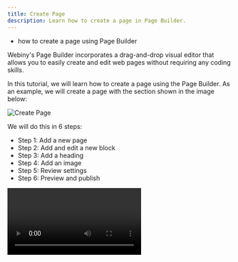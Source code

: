 ```yaml
---
title: Create Page
description: Learn how to create a page in Page Builder.
---
```



<Alert type="success" title="WHAT YOU'LL LEARN">

- how to create a page using Page Builder

</Alert>

Webiny's Page Builder incorporates a drag-and-drop visual editor that allows you to easily create and edit web pages without requiring any coding skills.

In this tutorial, we will learn how to create a page using the Page Builder. As an example, we will create a page with the section shown in the image below:

![Create Page](./assets/create-page/create-page-preview.png)

We will do this in 6 steps:

- Step 1: Add a new page
- Step 2: Add and edit a new block
- Step 3: Add a heading
- Step 4: Add an image
- Step 5: Review settings
- Step 6: Preview and publish

<Video src={createPage} controls={true} />

## Step 1: Add a New Page

1. From the **Side Menu**, click **Page Builder** > **PAGES** > **Pages**.

    ✔️ The **Pages** screen opens.

2. Click **+ NEW PAGE**.

    ✔️ The screen to select a template for the page opens.

3. Click **USE A BLANK PAGE TEMPLATE**.

    ✔️ Page editor screen opens.

4. To rename the page, click the page's title **Untitled**.

    ✔️ A textbox appears.

5. In the textbox, update the text from **Untitled** to **The benefits of a Serverless CMS**.

6. Click anywhere outside the textbox.

    ✔️ The message "Page title updated successfully!" displays.

    **Note**: This page title does not need to be same as the title that you want to be listed in search engine rankings. The purpose of this title is for internal content organization.


## Step 2: Add and Edit a New Block

1. Click the **ADD BLOCK** button ( ➕ ) at the bottom-right corner of the page editor.

    ✔️ The **All blocks** screen opens.

2. Hover on the **EMPTY BLOCK**.

3. Click **+ CLICK TO ADD**.

    ✔️ The page editor screen opens with the newly added block.

    **Note**: Blocks are the building blocks of a page. A page may be built with multiple blocks. A block can contain elements like heading, paragraph, grid, etc. A grid is made of one or more cells. And, the elements like heading and paragraph can also be placed inside cells.

4. Hover on and click the **grid** inside the empty block.

    ✔️ Properties of the **grid** display in **STYLE** tab.

5. In the **STYLE** tab of the grid element, click **Width**.

    ✔️ The **Width** accordion opens.

    a. In the **Width value** textbox, update the text from **1100** to **100**.

    b. In the **Width unit** dropdown, click **%**.

    **Note**: This will make the grid occupy 100% width of its parent element - the block.

6. In the **STYLE** tab of the grid element, click **Grid Size**.

    ✔️ The **Grid Size** accordion opens.

    a. In the layout options, click the **two-column-layout**.

    b. Update the value of **Cell 1** from **6** to **5**.

    c. Update the value of **Cell 2** from **6** to **7**.

    **Note**: The cells are in order from the left to the right i.e. Cell 1, Cell 2, Cell 3, and so on.

7. Hover on and click the **block** element.

    ✔️ Properties of the **block** display in **STYLE** tab.

8. In the **STYLE** tab of the block element, click **Background**.

    ✔️ The **Background** accordion opens.

    a. Click the **Image** selector.

    ✔️ The media manager screen opens.

    b. Click **UPLOAD**.

    ✔️ The file explorer screen opens.

    c. From the file explorer, upload the following image:

    ![Background Image](./assets/create-page/background-image.svg)

    d. Click the uploaded image in the media manager.

    ✔️ The page editor screen opens with the image added to the page as the block's background.

    e. In the **Scaling** dropdown, click **Cover**.

    f. In the **Position** dropdown, click **Top**.

9. In the **STYLE** tab of the block element, click **Height**.

    ✔️ The **Height** accordion opens.

    a. In the **Height value** textbox, update the text to **100**.

    b. In the **Height unit** dropdown, click **vh**.


## Step 3: Add a Heading

1. Click the **ADD ELEMENT** icon ( ➕ ) at the top-left corner of the page editor.

    ✔️ The elements menu opens.

2. Click **Basic**.

    ✔️ The **Basic** elements accordion opens.

3. Hover on the **HEADING** element.

4. Drag and drop the **HEADING** element inside **Cell 1**.

5. Double click the **Heading** element to edit it.

6. Update the text from **Heading** to **The benefits of a Serverless CMS**.

7. Select the whole text by pressing **Ctrl + A** (or with the mouse).

8. In the text formatting menu that appears above the selected text: 

    a. Click the **Bold** icon ( **B** ).

    b. In the **Heading Type** dropdown, click **Heading 1**.

    c. In the **Font Size** dropdown, click **30 px**.

    d. In the **Font Color** dropdowwn, click the **Orange** color.

9. In the **STYLE** tab of the heading element, click **Margin**.

    ✔️ The **Margin** accordion opens.

    a. Click the **LINK ALL SIDES** icon ( 🔗 ) to make it inactive.

    b. Update the **margin-bottom** value from **0px** to **60px**.

10. Now, following the Steps 1 to 9, add the following two texts in order below the **The benefits of a Serverless CMS** text inside **Cell 1** with the mentioned properties:

    | Text                                                                                      | Formatting            | Color  | Heading Type | Font Size | Margin |
    | :---------------------------------------------------------------------------------------- | :-------------------- | :----- | :----------- | :--------- | :------------ |
    | **Increase your business** <br/>**resiliency and reduce** <br/>**infrastructure spend** | Bold                  | Black  | Heading 2           | 36 px  | Bottom - 40px |
    | By switching to **Webiny** these are the <br/> **quantifiable gains** you can expect:| Normal + Bold (specified) | Orange | Heading 3           | 24 px  | Bottom - 60px |


## Step 4: Add an Image

1. From the **Basic** elements menu, drag and drop the **IMAGE** element inside **Cell 2**.

    ✔️ The media manager screen opens.

2. Click **UPLOAD**.

    ✔️ The file explorer screen opens.

3. From the file explorer, upload the following image:

    ![Hero Image](./assets/create-page/hero-image.svg)

4. Click the uploaded image in the media manager.

    ✔️ The page editor screen opens with the image added to the page.

5. In the **STYLE** tab of the image element, click **Image**.

    ✔️ The **Image** accordion opens.

    a. In the **Width value** textbox, type **80**
    
    b. In the **Width unit** dropdown, click **%**.

6. In the **STYLE** tab of the image element, click **Horizontal align**.

    ✔️ The **Horizontal align** accordion opens.

    a. Click the **ALIGN RIGHT** icon ( *Align right icon required* ).


## Step 5: Review settings

1. Click the **SETTINGS** icon ( ⚙️ ).

    ✔️ The **General settings** tab inside the **Page Settings** screen opens. 

2. In the **Path** textbox, type **/the-benefits-of-a-serverless-cms**.

3. In the **Snippet** textbox, type **Increase your business resiliency and reduce infrastructure spend**.

4. Click **SAVE SETTINGS**.

    ✔️ The page editor screen opens with the message "Settings saved!".


## Step 6: Preview and publish

1. Click the **kebab menu** icon ( ⁝ ) on the top right of the page.

    ✔️ Menu opens with the options **Preview** and **Set as homepage**.

2. Click **Preview**.

    ✔️ The page opens in new browser window.

3. To publish the page, click **PUBLISH**.

    ✔️ The **Pages** screen opens with the message "Your page was published successfully!".

4. In the **PAGE PREVIEW** tab of the **The benefits of a Serverless CMS** page, click the **kebab menu** icon ( ⁝ ).

    ✔️ Menu opens with the options **View** and **Set as homepage**.

5. Click **View**.

    ✔️ The **The benefits of a Serverless CMS** page opens in a new tab.
